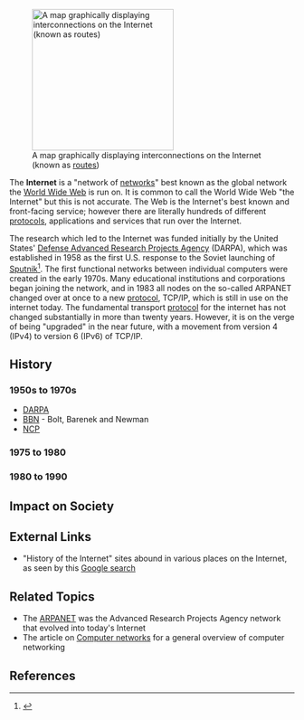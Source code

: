 {{subpages}}

[[Image:Internet map 1024.jpg|right|thumb|250px|A map graphically displaying interconnections on the Internet (known as [[Router|routes]])]]

The '''Internet''' is a "network of [[computer network|networks]]" best known as the global network the [[World Wide Web]] is run on. It is common to call the World Wide Web "the Internet" but this is not accurate. The Web is the Internet's best known and front-facing service; however there are literally hundreds of different [[protocols]], applications and services that run over the Internet.

The research which led to the Internet was funded initially by the United States' [[Defense Advanced Research Projects Agency]] (DARPA), which was established in 1958 as the first U.S. response to the Soviet launching of [[Sputnik]]<ref name="DARPA1">{{cite web|url=http://www.darpa.mil/body/overtheyears.html|title=Defense Advanced Research Projects Agency|publisher=United States government|year=2003|accessdate=2007-05-12}}</ref>.  The first functional networks between individual computers were created in the early 1970s.  Many educational institutions and corporations began joining the network, and in 1983 all nodes on the so-called ARPANET changed over at once to a new [[protocol]], TCP/IP, which is still in use on the internet today.  The fundamental transport [[protocol]] for the internet has not changed substantially in more than twenty years.  However, it is on the verge of being "upgraded" in the near future, with a movement from version 4 (IPv4) to version 6 (IPv6) of TCP/IP.

==History==
===1950s to 1970s===
*[[DARPA]]
*[[BBN]] - Bolt, Barenek and Newman
*[[NCP]]
===1975 to 1980===
===1980 to 1990===

==Impact on Society==

==External Links==
*"History of the Internet" sites abound in various places on the Internet, as seen by this [http://www.google.com/search?q=%22History+of+the+Internet%22 Google search]

==Related Topics==
* The [[ARPANET]] was the Advanced Research Projects Agency network that evolved into today's Internet
* The article on [[Computer networks]] for a general overview of computer networking

==References==
<references />